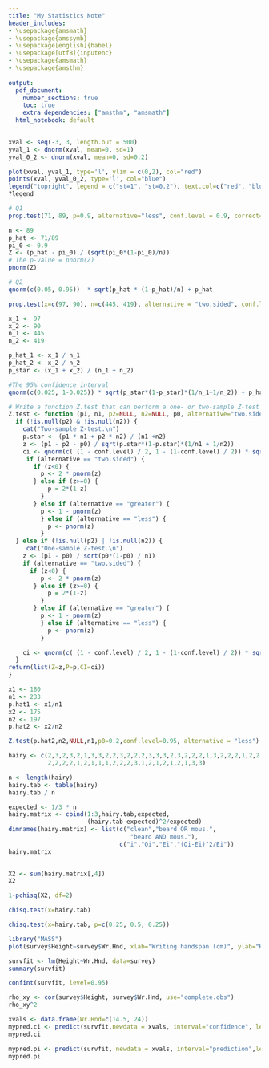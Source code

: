 ```yaml
---
title: "My Statistics Note"
header_includes:
- \usepackage{amsmath}
- \usepackage{amssymb}
- \usepackage[english]{babel}
- \usepackage[utf8]{inputenc}
- \usepackage{amsmath}
- \usepackage{amsthm}
  
output:
  pdf_document:
    number_sections: true
    toc: true
    extra_dependencies: ["amsthm", "amsmath"]
  html_notebook: default
---
```


```{=latex}
\theoremstyle{definition}
\newtheorem{thm}{Theorem}[section]

\theoremstyle{definition}
\newtheorem{defn}{Definition}[section]

\theoremstyle{definition}
\newtheorem{example}{Example}[section]
```


```{=latex}
\section{Sampling Distributions Related to the Normal Distribution}
\begin{thm}\label{thm_1}
Let $Y_1, Y_2, ..., Y_n$ be a random sample of size $n$ from a normal distribution with mean $\mu$ and variance $\sigma^2$.
Then
$$
\overline{Y}
=
\frac{1}{n}\sum_{i=1}^n Y_i
$$
is normally distributed with mean $\mu_{\overline{Y}}=\mu$ and variance $\sigma_{\overline{Y}}^2=\sigma^2/n.$
\end{thm}

\begin{thm}
Let $Y_1, Y_2, ..., Y_n$ be defined as in Theorem \ref{thm_1}.
Then $Z_i=\frac{Y_i-\mu}{\sigma}$ are independent,
standard normal random variables, $i=1,2, ..., n$,
and 
$$
\sum_{i=1}^n Z^2 
=
\sum_{i=1}^n \left( \frac{Y_i-\mu}{\sigma}\right)^2
$$
has a $\chi^2$ distribution with $n$ degrees of freedom (df).
\end{thm}

A good estimator of $\sigma^2$ is the sample variance
$$
S^2
=
\frac{1}{n-1}\sum_{i=1}^n(Y_i-\overline{Y})^2.
$$

\begin{thm}\label{thm_3}
Let $Y_1, Y_2, ..., Y_n$ be a random sample from a normal distribution with mean $\mu$ and variance $\sigma^2$. 
Then
$$
\frac{(n-1)S^2}{\sigma^2}
=
\frac{1}{\sigma^2}\sum_{i=1}^n(Y_i-\overline{Y})^2
$$
has a $\chi^2$ distribution with $(n-1)$ df.
Also, 
$\overline{Y}$ and $S^2$ are independent random variables.
\end{thm}

\begin{defn}
Let $Z$ be a standard normal random variable and let $W$ be a $\chi^2-$distributed variable with $\nu$ df.
Then if $Z$ and $W$ are independent,
$$
T
=
\frac{Z}{\sqrt{W/\nu}}
$$
is said to have a $t$ distribution with $\nu$ df.
\end{defn}

If $Y_1, ..., Y_n$ constitue a random sample from a normal population with mean $\mu$ and variance $\sigma^2$.
Then,
$$
Z=\sqrt{n}(\overline{Y}-\mu)/\sigma
$$
has a standard normal distribution (Theorem \ref{thm_1}).

$$
W
=
(n-1)S^2/\sigma^2
$$
has a $\chi^2$ distribution with df $\nu=n-1$ (Theorem \ref{thm_3}).
And $Z$ and $W$ are independent.
Therefore,
$$
T
=
\frac{Z}{\sqrt{W/\nu}}
=
\frac{\sqrt{n}(\overline{Y}-\mu)/\sigma}{\sqrt{[(n-1)S^2/\sigma^2]/(n-1)}}
=
\sqrt{n}\left(\frac{\overline{Y}-\mu}{S}\right)
$$
has a $t$ distribution with $(n-1)$ df.

\begin{defn}
$F$ distriution...
\end{defn}
```

```{=latex}
Graph of Gaussian distribution
```

```r
xval <- seq(-3, 3, length.out = 500)
yval_1 <- dnorm(xval, mean=0, sd=1)
yval_0_2 <- dnorm(xval, mean=0, sd=0.2)
```

```r
plot(xval, yval_1, type='l', ylim = c(0,2), col="red")
points(xval, yval_0_2, type='l', col="blue")
legend("topright", legend = c("st=1", "st=0.2"), text.col=c("red", "blue"))
?legend
```
```{=latex}
\section{Hypothesis Testing}
\subsection{Testing Proportions}
\subsubsection{Single Proportion}
Consider $n$ binary trials, 
in which the results are success $(1)$ and failure $(0)$.
Denote by $\pi$ the true proportion,
$\hat{p}$ is the sample estimate of $\pi$.
A rule of thumb: $n\hat{p}$ and $n(1-\hat{p})$ are both greater than $5$.

\textbf{One-Sample Z-Test}

\begin{align*}
H_0 : \pi = \pi_0\\
H_A: \pi \neq \pi_0
\end{align*}

Test statistic with the following
$$
Z
=
\frac{\hat{p}-\pi_0}{\sqrt{\frac{\pi_0(1-\pi_0)}{n}}}.
$$
We can assume $Z\sim N(0, 1)$.

\textbf{Two Proportions}

\begin{align*}
H_0 : \pi_2 - \pi_1 = 0\\
H_A: \pi_2 - \pi_1 > 0.
\end{align*}
Let $\hat{p}_1=x1/n1$, $\hat{p}_2=x2/n2$,
the test statistic is given by
$$
Z
=
\frac{\hat{p}_2-\hat{p}_1-\pi_0}{\sqrt{p^*(1-p^*)(\frac{1}{n_1}+\frac{1}{n_2})}},
$$
where
$$
p^*
=
\frac{x_1+x_2}{n_1+n_2}.
$$
We can treat $Z\sim N(0, 1)$.

\begin{example}
Consider the case:
\begin{align*}
H_0 : \pi = 0.9\\
H_A: \pi < 0.9
\end{align*}
$n=89$ and $x=71$.

\begin{enumerate}
\item Compute the test statistic and the $p-$value and state your conclusion for the test using a significance level of $\alpha=0.1$.
\item Using your estimated sample proportion, 
construct a two-sided $90$ percent confidence interval for the true proportion of women who would recommend the skin cream.
\end{enumerate}
\end{example}
```

```r
# Q1
prop.test(71, 89, p=0.9, alternative="less", conf.level = 0.9, correct=FALSE)
```

```r
n <- 89
p_hat <- 71/89
pi_0 <- 0.9
Z <- (p_hat - pi_0) / (sqrt(pi_0*(1-pi_0)/n))
# The p-value = pnorm(Z)
pnorm(Z)
```

```{=latex}
$p-$value very small; less than $0.1$. 
There is evidence to reject $H_0$ and conclude the true proportion of women who would recommend in samples of size $89$ is less than $0.9$.
```

```r
# Q2
qnorm(c(0.05, 0.95))  * sqrt(p_hat * (1-p_hat)/n) + p_hat
```

```{=latex}
\begin{example}
Consider the case:
$$
x_1=97,\quad n_1=445,
$$
$$
x_2=90,\quad n_2=419,
$$

\begin{align*}
H_0 : \pi_2 - \pi_1 = 0\\
H_A: \pi_2 - \pi_1 \neq 0.
\end{align*}
\end{example}
```

```r
prop.test(x=c(97, 90), n=c(445, 419), alternative = "two.sided", conf.level = 0.95, correct=FALSE)
```

```r
x_1 <- 97
x_2 <- 90
n_1 <- 445
n_2 <- 419

p_hat_1 <- x_1 / n_1
p_hat_2 <- x_2 / n_2
p_star <- (x_1 + x_2) / (n_1 + n_2)
```

```r
#The 95% confidence interval
qnorm(c(0.025, 1-0.025)) * sqrt(p_star*(1-p_star)*(1/n_1+1/n_2)) + p_hat_2 - p_hat_1
```


```r
# Write a function Z.test that can perform a one- or two-sample Z-test
Z.test <- function (p1, n1, p2=NULL, n2=NULL, p0, alternative="two.sided", conf.level=0.95){
  if (!is.null(p2) & !is.null(n2)) {
    cat("Two-sample Z-test.\n")
    p.star <- (p1 * n1 + p2 * n2) / (n1 +n2)
    z <- (p1 - p2 - p0) / sqrt(p.star*(1-p.star)*(1/n1 + 1/n2))
    ci <- qnorm(c( (1 - conf.level) / 2, 1 - (1-conf.level) / 2)) * sqrt(p.star*(1-p.star)*(1/n1 + 1/n2)) + p1 - p2
     if (alternative == "two.sided") {
       if (z<0) {
         p <- 2 * pnorm(z)
       } else if (z>=0) {
           p = 2*(1-z)
         }
       } else if (alternative == "greater") {
         p <- 1 - pnorm(z)
         } else if (alternative == "less") {
           p <- pnorm(z)
         }
  } else if (!is.null(p2) | !is.null(n2)) {
     cat("One-sample Z-test.\n")
    z <- (p1 - p0) / sqrt(p0*(1-p0) / n1)
    if (alternative == "two.sided") {
      if (z<0) {
         p <- 2 * pnorm(z)
       } else if (z>=0) {
           p = 2*(1-z)
         }
       } else if (alternative == "greater") {
         p <- 1 - pnorm(z)
         } else if (alternative == "less") {
           p <- pnorm(z)
         }

    ci <- qnorm(c( (1 - conf.level) / 2, 1 - (1-conf.level) / 2)) * sqrt(p0*(1-p0) / n1) + p1
  }
return(list(Z=z,P=p,CI=ci))
}
```

```r
x1 <- 180
n1 <- 233
p.hat1 <- x1/n1
x2 <- 175
n2 <- 197
p.hat2 <- x2/n2
```

```r
Z.test(p.hat2,n2,NULL,n1,p0=0.2,conf.level=0.95, alternative = "less") # ...or you could flip the order of differencing and use alternative="less"
```

```{=latex}
\subsection{Testing Categorical Variables}
\subsubsection{Single Categorical Variable}
Consider the following example.
Suppose a researcher in sociology is interested in the dispersion of rates of facial hair in men of his local city and whether they are uniformly represented in the male population. 
He defines a categorical variable with three levels: 
clean shaven (1), 
beard only or moustache only (2), 
and beard and moustache (3). 
He collects data on 53 randomly selected men and finds the following outcomes:
```

```r
hairy <- c(2,3,2,3,2,1,3,3,2,2,3,2,2,2,3,3,3,2,3,2,2,2,1,3,2,2,2,1,2,2,3,
           2,2,2,2,1,2,1,1,1,2,2,2,3,1,2,1,2,1,2,1,3,3)
```

```{=latex}
The research question asks whether the proportions in each category are equally represented. 
Let $\pi_1$, $\pi_2$, and $\pi_3$ represent the true pro- portion of men in the city who fall into groups 
$1$, $2$, and $3$, 
respectively. 
You therefore seek to test these hypotheses:
\begin{align*}
&H_0: \pi_1 = \pi_2 = \pi_3 = \frac{1}{3}\\
&H_A: H_0 \textrm{ is incorrect}
\end{align*}
For this test,
use a standard significance level of $0.05$.

\textbf{Calculation: Chi-Squared Test of Distribution}

The quantities of interest are the proportion of $n$ observations in each of $k$ categories,
$\pi_1,...,\pi_k$,
for a single mutually exclusive and exhaustive categorical variable. 
The null hypothesis defines hypothesized null values for each proportion; 
label these respectively as $\pi_{0(1)},...,\pi_{0(k)}$. 
The test statistic $\chi^2$ is given as
$$
\chi^2
=
\sum_{i=1}^k\frac{(O_i-E_i)^2}{E_i},
$$
where $O_i$ is the observed count and $E_i$ is the expected count in the $i$th cateogry, $i=1,...,k.$
\begin{enumerate}
\item $O_i$ are obtained directly from the raw data.
\item $E_i=n\pi_{0(i)}$ are merely the product of the overall samplesize $n$ with the respective null proportion for each category. 
\end{enumerate}
The result of $\chi^2$ follows a $\chi^2-$distribution with $\nu=k-1$ degree of freedom.
```

```r
n <- length(hairy)
hairy.tab <- table(hairy)
hairy.tab / n
```

```r
expected <- 1/3 * n
hairy.matrix <- cbind(1:3,hairy.tab,expected,
                      (hairy.tab-expected)^2/expected)
dimnames(hairy.matrix) <- list(c("clean","beard OR mous.",
                                  "beard AND mous."),
                               c("i","Oi","Ei","(Oi-Ei)^2/Ei"))
hairy.matrix
                   
```

```r
X2 <- sum(hairy.matrix[,4])
X2
```

```r
1-pchisq(X2, df=2)
```

```r
chisq.test(x=hairy.tab)
```

```{=latex}
This small $p-$value provides evidence to suggest that the true frequencies in the defined categories of male facial hair are not uniformly distributed in a $1/3, 1/3, 1/3$ fashion.
```


```r
chisq.test(x=hairy.tab, p=c(0.25, 0.5, 0.25))
```

```{=latex}
The high $p-$value suggests there is no evidence to reject $H_0$ in this scenario. 
In other words, 
there is no evidence to suggest that the proportions hypothesized in $H_0$ are incorrect.
```



```{=latex}
\section{Simple Linear Regression}
\subsection{An Example of Linear Relationship}
Consider the example \texttt{survey} in \texttt{MASS}.
```

```r
library("MASS")
plot(survey$Height~survey$Wr.Hnd, xlab="Writing handspan (cm)", ylab="Height (cm)")
```

```{=latex}
Consider the simple varible linear model 
$$
\hat{y}=\hat{\beta}_0 + \hat{\beta}_1x,
$$
where $x$ is the virable \texttt{survey\$Wr.Hnd},
$\hat{y}$ is the virable \texttt{survey\$Height}.
```

```r
survfit <- lm(Height~Wr.Hnd, data=survey)
summary(survfit)
```

```{=latex}
\subsection{The coefficients:}
As is shown,
$$\hat{\beta}_0=113.9536,$$
$$\hat{\beta}_1=3.1166.$$
The parameters follow $t-$distributions with degrees of freedom $(n-2)$.
The standarized $t$ value and $p-$value are reported for each parameter:
$$
113.9536/5.4416=20.94,
$$
$$
3.1166/0.2888=10.79.
$$
These represent the results of a two-tailed hypothesis test formally defined as 
\begin{align*}
&H_0: \beta_j=0\\
&H_A: \beta_j \neq 0.
\end{align*}
```

```{=latex}
\subsection{Confidence Intervals}
```

```r
confint(survfit, level=0.95)
```

```{=latex}
\subsection{The Multiple $R^2$}
The multiple $R^2$ tells that about $36.1\%$ of the variation in the student heights can be attributed to handspan.
```

```r
rho_xy <- cor(survey$Height, survey$Wr.Hnd, use="complete.obs")
rho_xy^2
```

```{=latex}
\subsection{Prediction}
\subsubsection{Confidence Intervals for Mean Heights}
```

```r
xvals <- data.frame(Wr.Hnd=c(14.5, 24))
mypred.ci <- predict(survfit,newdata = xvals, interval="confidence", level=0.95)
mypred.ci
```

```{=latex}
\subsubsection{Prediction Intervals for Individual Observations}
```

```r
mypred.pi <- predict(survfit, newdata = xvals, interval="prediction",level=0.95)
mypred.pi
```








